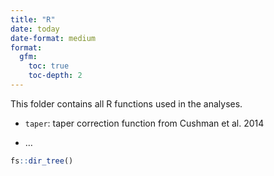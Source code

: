 ```yaml
---
title: "R"
date: today
date-format: medium
format: 
  gfm:
    toc: true
    toc-depth: 2
---
```


This folder contains all R functions used in the analyses.

-   `taper`: taper correction function from Cushman et al. 2014

-   ...

```r
fs::dir_tree()
```
